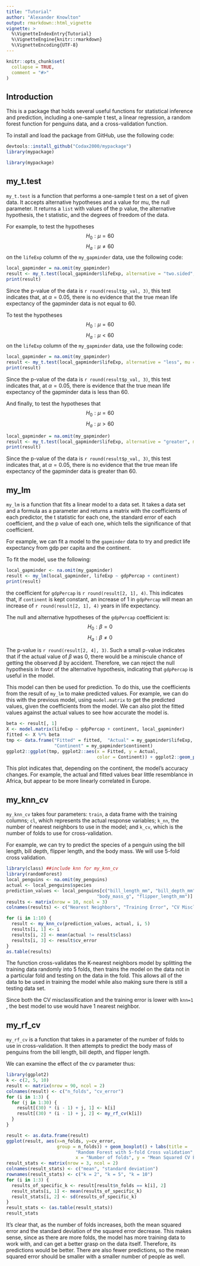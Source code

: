 ```yaml
---
title: "Tutorial"
author: "Alexander Knowlton"
output: rmarkdown::html_vignette
vignette: >
  %\VignetteIndexEntry{Tutorial}
  %\VignetteEngine{knitr::rmarkdown}
  %\VignetteEncoding{UTF-8}
---
```


```r
knitr::opts_chunk$set(
  collapse = TRUE,
  comment = "#>"
)
```

## Introduction

This is a package that holds several useful functions for statistical
inference and prediction, including a one-sample t test, a linear regression,
a random forest function for penguins data, and a cross-validation function.

To install and load the package from GitHub, use the following code:
```r
devtools::install_github("Codax2000/mypackage")
library(mypackage)
```

```r
library(mypackage)
```

## my_t.test
`my_t.test` is a function that performs a one-sample t test on a set of given
data. It accepts alternative hypotheses and a value for mu, the null parameter.
It returns a `list` with values of the p value, the alternative hypothesis,
the t statistic, and the degrees of freedom of the data.

For example, to test the hypotheses $$H_0: \mu=60$$ $$H_a: \mu \neq 60$$ on the
`lifeExp` column of the `my_gapminder` data, use the following code:
```r
local_gapminder = na.omit(my_gapminder)
result <- my_t.test(local_gapminder$lifeExp, alternative = "two.sided", mu = 60)
print(result)
```
Since the p-value of the data is `r round(result$p_val, 3)`, this test indicates
that, at $\alpha=0.05$, there is no evidence that the true mean
life expectancy of the gapminder data is not equal to 60.

To test the hypotheses $$H_0: \mu=60$$ $$H_a: \mu \lt 60$$ on the
`lifeExp` column of the `my_gapminder` data, use the following code:
```r
local_gapminder = na.omit(my_gapminder)
result <- my_t.test(local_gapminder$lifeExp, alternative = "less", mu = 60)
print(result)
```
Since the p-value of the data is `r round(result$p_val, 3)`, this test indicates
that, at $\alpha=0.05$, there is evidence that the true mean
life expectancy of the gapminder data is less than 60.

And finally, to test the hypotheses that $$H_0: \mu=60$$ $$H_a: \mu \gt 60$$
```r
local_gapminder = na.omit(my_gapminder)
result <- my_t.test(local_gapminder$lifeExp, alternative = "greater", mu = 60)
print(result)
```
Since the p-value of the data is `r round(result$p_val, 3)`, this test indicates
that, at $\alpha=0.05$, there is no evidence that the true mean
life expectancy of the gapminder data is greater than 60.

## my_lm
`my_lm` is a function that fits a linear model to a data set. It takes a data
set and a formula as a parameter and returns a
matrix with the coefficients of each predictor, the t statistic for each one,
the standard error of each coefficient, and the p value of each one, which
tells the significance of that coefficient.

For example, we
can fit a model to the `gapminder` data to try and predict life expectancy from
gdp per capita and the continent.

To fit the model, use the following:
``` r
local_gapminder <- na.omit(my_gapminder)
result <- my_lm(local_gapminder, lifeExp ~ gdpPercap + continent)
print(result)
```

the coefficient for `gdpPercap` is `r round(result[2, 1], 4)`. This indicates
that, if `continent` is kept constant, an increase of 1 in `gdpPercap` will
mean an increase of `r round(result[2, 1], 4)` years in life
expectancy.

The null and alternative hypotheses of the `gdpPercap` coefficient is:
$$H_0: \beta = 0$$
$$H_a: \beta \neq 0$$

The p-value is `r round(result[2, 4], 3)`. Such a small p-value indicates that
if the actual value of $\beta$ was 0, there would be a miniscule chance of
getting the observed $\beta$ by accident. Therefore, we can reject the null
hypothesis in favor of the alternative hypothesis, indicating that `gdpPercap`
is useful in the model.

This model can then be used for prediction. To do this, use the coefficients
from the result of `my_lm` to make predicted values. For example, we can do this
with the previous model, using `model.matrix` to get the predicted values,
given the coefficients from the model. We can also plot the fitted values
against the actual values to see how accurate the model is.

```r
beta <- result[, 1]
X <- model.matrix(lifeExp ~ gdpPercap + continent, local_gapminder)
fitted <- X %*% beta
tmp <- data.frame("Fitted" = fitted,  "Actual" = my_gapminder$lifeExp,
                  "Continent" = my_gapminder$continent)
ggplot2::ggplot(tmp, ggplot2::aes(x = Fitted, y = Actual, 
                                  color = Continent)) + ggplot2::geom_point()
```

This plot indicates that, depending on the continent, the model's accuracy
changes. For example, the actual and fitted values bear little resemblance
in Africa, but appear to be more linearly correlated in Europe.

## my_knn_cv
`my_knn_cv` takes four parameters: `train`, a data frame with the training
columns; `cl`, which represents the actual response variables; `k_nn`, the
number of nearest neighbors to use in the model; and `k_cv`, which is the
number of folds to use for cross-validation.

For example, we can try to predict the species of a penguin using the bill
length, bill depth, flipper length, and the body mass. We will use 5-fold
cross validation.

```r
library(class) ##include knn for my_knn_cv
library(randomForest)
local_penguins <- na.omit(my_penguins)
actual <- local_penguins$species
prediction_values <- local_penguins[c("bill_length_mm", "bill_depth_mm",
                                  "body_mass_g", "flipper_length_mm")]
results <- matrix(nrow = 10, ncol = 3)
colnames(results) <- c("Nearest Neighbors", "Training Error", "CV Misclassification")

for (i in 1:10) {
  result <- my_knn_cv(prediction_values, actual, i, 5)
  results[i, 1] <- i
  results[i, 2] <- mean(actual != result$class)
  results[i, 3] <- result$cv_error
}
as.table(results)
```
The function cross-validates the K-nearest neighbors model by splitting
the training data randomly into 5 folds, then trains the model on the data not
in a particular fold and testing on the data in the fold. This allows all of the
data to be used in training the model while also making sure there is still a
testing data set.

Since both the CV misclassification and the training error is lower with `knn=1`
, the best model to use would have 1 nearest neighbor.

## my_rf_cv
`my_rf_cv` is a function that takes in a parameter of the number of folds to
use in cross-validation. It then attempts to predict the body mass of penguins
from the bill length, bill depth, and flipper length.

We can examine the effect of the cv parameter thus:
```r
library(ggplot2)
k <- c(2, 5, 10)
result <- matrix(nrow = 90, ncol = 2)
colnames(result) <- c("n_folds", "cv_error")
for (i in 1:3) {
  for (j in 1:30) {
    result[(30) * (i - 1) + j, 1] <- k[i]
    result[(30) * (i - 1) + j, 2] <- my_rf_cv(k[i])
  }
}

result <- as.data.frame(result)
ggplot(result, aes(x=n_folds, y=cv_error, 
                   group = n_folds)) + geom_boxplot() + labs(title = 
                          "Random Forest with 5-fold Cross validation",
                          x = "Number of folds", y = "Mean Squared CV Error")
result_stats <- matrix(nrow = 3, ncol = 2)
colnames(result_stats) <- c("mean", "standard deviation")
rownames(result_stats) <- c("k = 2", "k = 5", "k = 10")
for (i in 1:3) {
  results_of_specific_k <- result[result$n_folds == k[i], 2]
  result_stats[i, 1] <- mean(results_of_specific_k)
  result_stats[i, 2] <- sd(results_of_specific_k)
}
result_stats <- (as.table(result_stats))
result_stats
```

It's clear that, as the number of folds increases, both the mean squared error
and the standard deviation of the squared error decrease. This makes sense,
since as there are more folds, the model has more training data to work with,
and can get a better grasp on the data itself. Therefore, its predictions
would be better. There are also fewer predictions, so the mean squared error
should be smaller with a smaller number of people as well.

